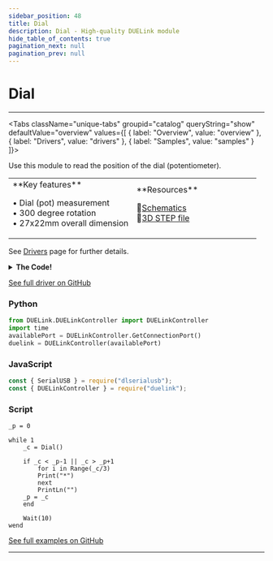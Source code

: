 ```yaml
---
sidebar_position: 48
title: Dial
description: Dial - High-quality DUELink module
hide_table_of_contents: true
pagination_next: null
pagination_prev: null
---
```



# Dial

<ImageSection 
  product="hidial-a"
  tagline="Dial Module"
/>

---

<Tabs className="unique-tabs" groupid="catalog" queryString="show" defaultValue="overview"
  values={[
    {
        label: "Overview",
        value: "overview"
    },
    {
        label: "Drivers",
        value: "drivers"
    },
    {
        label: "Samples",
        value: "samples"
    }
]}>

<TabItem value="overview">

Use this module to read the position of the dial (potentiometer).

<table><td width='50%'>
**Key features**

• Dial (pot) measurement<br/>
• 300 degree rotation<br/>
• 27x22mm overall dimension<br/>

</td><td width='50%'>
**Resources**
 
📄[Schematics](/sch/gdl-hidial-a.pdf)<br/>
🔩[3D STEP file](/3d/gdl-hidial-a.step)<br/>
</td></table>

</TabItem>

<TabItem value="drivers">

See [Drivers](/docs/engine/drivers) page for further details.

<details>
<summary><strong>The Code!</strong></summary>

**Dial Driver**

```batch
##### Dial Driver ######

fn DVer()
    return 1.0
fend

fn Dial()
    return Trunc(VRead(3)/ReadVCC()*100)
fend

#########################
```

</details>

[See full driver on GitHub](https://github.com/ghi-electronics/duelink-website/tree/main/static/code/drivers)

</TabItem>

<TabItem value="samples">

### Python

```python
from DUELink.DUELinkController import DUELinkController
import time
availablePort = DUELinkController.GetConnectionPort()
duelink = DUELinkController(availablePort)
```

### JavaScript

```javascript
const { SerialUSB } = require("dlserialusb");
const { DUELinkController } = require("duelink");
```

### Script

```batch
_p = 0

while 1
    _c = Dial()

    if _c < _p-1 || _c > _p+1
        for i in Range(_c/3)
        Print("*")
        next
        PrintLn("")
    _p = _c
    end
    
    Wait(10)
wend
```

[See full examples on GitHub](https://github.com/ghi-electronics/duelink-website/tree/main/static/code/samples)

</TabItem>

</Tabs>

---

<OrderSection
    product="DUELink Dial"
    partnumber="GDL-HIDIAL-A"
    price="$0.00"
/>
